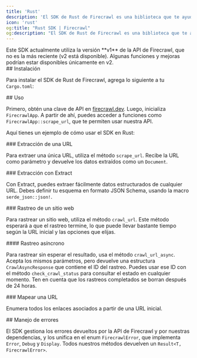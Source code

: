 ```yaml
---
title: 'Rust'
description: 'El SDK de Rust de Firecrawl es una biblioteca que te ayuda a extraer y rastrear sitios web con facilidad, y a generar datos en un formato listo para usar con modelos de lenguaje (LLMs).'
icon: 'rust'
og:title: "Rust SDK | Firecrawl"
og:description: "El SDK de Rust de Firecrawl es una biblioteca que te ayuda a extraer y rastrear sitios web con facilidad, y a generar datos en un formato listo para usar con modelos de lenguaje (LLMs)."
---
```



<Warning>
  Este SDK actualmente utiliza la versión **v1** de la API de Firecrawl, que no es la más reciente (v2 está disponible). Algunas funciones y mejoras podrían estar disponibles únicamente en v2.
</Warning>

<div id="installation">
  ## Instalación
</div>

Para instalar el SDK de Rust de Firecrawl, agrega lo siguiente a tu `Cargo.toml`:

<InstallationRust />

<div id="usage">
  ## Uso
</div>

Primero, obtén una clave de API en [firecrawl.dev](https://firecrawl.dev). Luego, inicializa `FirecrawlApp`. A partir de ahí, puedes acceder a funciones como `FirecrawlApp::scrape_url`, que te permiten usar nuestra API.

Aquí tienes un ejemplo de cómo usar el SDK en Rust:

<ScrapeAndCrawlRustExample />

<div id="scraping-a-url">
  ### Extracción de una URL
</div>

Para extraer una única URL, utiliza el método `scrape_url`. Recibe la URL como parámetro y devuelve los datos extraídos como un `Document`.

<ScrapeRustShort />

<div id="scraping-with-extract">
  ### Extracción con Extract
</div>

Con Extract, puedes extraer fácilmente datos estructurados de cualquier URL. Debes definir tu esquema en formato JSON Schema, usando la macro `serde_json::json!`.

<LLMExtractRust />

<div id="crawling-a-website">
  ### Rastreo de un sitio web
</div>

Para rastrear un sitio web, utiliza el método `crawl_url`. Este método esperará a que el rastreo termine, lo que puede llevar bastante tiempo según la URL inicial y las opciones que elijas.

<CrawlRustShort />

<div id="crawling-asynchronously">
  #### Rastreo asíncrono
</div>

Para rastrear sin esperar el resultado, usa el método `crawl_url_async`. Acepta los mismos parámetros, pero devuelve una estructura `CrawlAsyncResponse` que contiene el ID del rastreo. Puedes usar ese ID con el método `check_crawl_status` para consultar el estado en cualquier momento. Ten en cuenta que los rastreos completados se borran después de 24 horas.

<CrawlAsyncRustShort />

<div id="map-a-url">
  ### Mapear una URL
</div>

Enumera todos los enlaces asociados a partir de una URL inicial.

<MapRustShort />

<div id="error-handling">
  ## Manejo de errores
</div>

El SDK gestiona los errores devueltos por la API de Firecrawl y por nuestras dependencias, y los unifica en el enum `FirecrawlError`, que implementa `Error`, `Debug` y `Display`. Todos nuestros métodos devuelven un `Result<T, FirecrawlError>`.